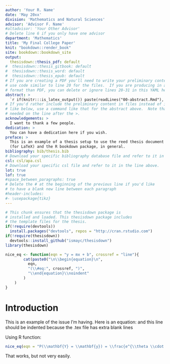 ```yaml
---
author: 'Your R. Name'
date: 'May 20xx'
division: 'Mathematics and Natural Sciences'
advisor: 'Advisor F. Name'
#altadvisor: 'Your Other Advisor'
# Delete line 6 if you only have one advisor
department: 'Mathematics'
title: 'My Final College Paper'
knit: "bookdown::render_book"
site: bookdown::bookdown_site
output: 
  thesisdown::thesis_pdf: default
#  thesisdown::thesis_gitbook: default
#  thesisdown::thesis_word: default
#  thesisdown::thesis_epub: default
# If you are creating a PDF you'll need to write your preliminary content here or
# use code similar to line 20 for the files.  If you are producing in a different
# format than PDF, you can delete or ignore lines 20-31 in this YAML header.
abstract: >
  `r if(knitr:::is_latex_output()) paste(readLines("00-abstract.Rmd"), collapse = ' ')`
# If you'd rather include the preliminary content in files instead of inline
# like below, use a command like that for the abstract above.  Note that a tab is 
# needed on the line after the >.
acknowledgements: >
  I want to thank a few people.
dedication: >
  You can have a dedication here if you wish. 
preface: >
  This is an example of a thesis setup to use the reed thesis document class
  (for LaTeX) and the R bookdown package, in general.
bibliography: bib/thesis.bib
# Download your specific bibliography database file and refer to it in the line above.
csl: csl/apa.csl
# Download your specific csl file and refer to it in the line above.
lot: true
lof: true
#space_between_paragraphs: true
# Delete the # at the beginning of the previous line if you'd like
# to have a blank new line between each paragraph
#header-includes:
#- \usepackage{tikz}
---
```


<!--
Above is the YAML (YAML Ain't Markup Language) header that includes a lot of metadata used to produce the document.  Be careful with spacing in this header!

If you'd prefer to not include a Dedication, for example, simply delete lines 17 and 18 above or add a # before them to comment them out.  If you have other LaTeX packages you would like to include, delete the # before header-includes and list the packages after hyphens on new lines.

If you'd like to include a comment that won't be produced in your resulting file enclose it in a block like this.
-->

<!--
If you receive a duplicate label error after knitting, make sure to delete the thesis.Rmd file and then knit again.
-->

```r
# This chunk ensures that the thesisdown package is
# installed and loaded. This thesisdown package includes
# the template files for the thesis.
if(!require(devtools))
  install.packages("devtools", repos = "http://cran.rstudio.com")
if(!require(thesisdown))
  devtools::install_github("ismayc/thesisdown")
library(thesisdown)
```

<!-- You'll need to include the order that you'd like Rmd files to appear in the _bookdown.yml file for
PDF files and also delete the # before rmd_files: there.  You'll want to not include 00(two-hyphens)prelim.Rmd
and 00-abstract.Rmd since they are handled in the YAML above differently for the PDF version.
-->

<!-- The {.unnumbered} option here means that the introduction will be "Chapter 0." You can also use {-} for no numbers
on chapters.
-->

```r
nice_eq <- function(eqn = "y = mx + b", crossref = "line"){
        cat(paste0("\n\\begin{equation}\n",
          eqn,
          "(\\#eq:", crossref, ")",
          "\\end{equation}\\noindent"
        )
    )
}
```


# Introduction {.unnumbered}

This is an example of the issue I'm having. Here is an equation:
\begin{equation}
  P(\mathbf{Y} = \mathbf{y}) = \frac{e^{\theta \cdot g(\mathbf{y})}}{C(\theta, \mathcal{Y})}
  (\#eq:ergm),
\end{equation}
and this line should be indented because the .tex file has extra blank lines

Using R function:
```r
nice_eq(eqn = "P(\\mathbf{Y} = \\mathbf{y}) = \\frac{e^{\\theta \\cdot g(\\mathbf{y})}}{C(\\theta, \\mathcal{Y})}", crossref = "ergm")
```
That works, but not very easily.
